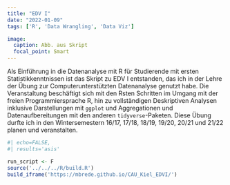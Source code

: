 ```yaml
---
title: "EDV I"
date: "2022-01-09"
tags: ['R', 'Data Wrangling', 'Data Viz']

image:
  caption: Abb. aus Skript
  focal_point: Smart
---
```


Als Einführung in die Datenanalyse mit R für Studierende mit ersten Statistikkenntnissen ist das Skript zu EDV I entstanden, das ich in der Lehre der Übung zur Computerunterstützten Datenanalyse genutzt habe.
Die Veranstaltung beschäftigt sich mit den Rsten Schritten im Umgang mit der freien Programmiersprache R, hin zu vollständigen Deskriptiven Analysen inklusive Darstellungen mit `ggplot` und Aggregationen und Datenaufbereitungen mit den anderen `tidyverse`-Paketen.
Diese Übung durfte ich in den Wintersemestern 16/17, 17/18, 18/19, 19/20, 20/21 und 21/22 planen und veranstalten.

```r
#| echo=FALSE,
#| results='asis'

run_script <- F
source('../../../R/build.R')
build_iframe('https://mbrede.github.io/CAU_Kiel_EDVI/')
```